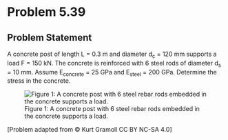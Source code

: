 # Problem 5.39 {.unnumbered}

## Problem Statement
A concrete post of length L = 0.3  m and diameter d<sub>c</sub> = 120 mm supports a load F = 150 kN. The concrete is reinforced with 6 steel rods of diameter d<sub>s</sub> = 10 mm. Assume E<sub>concrete</sub> = 25 GPa and E<sub>steel</sub> = 200 GPa. Determine the stress in the concrete.

![Figure 1: A concrete post with 6 steel rebar rods embedded in the concrete supports a load. ](images/250.png){fig-alt="A concrete post with 6 steel rebar rods embedded in the concrete supports a load, F. The post has diamete d[c] and the rebar rods have diamete d[s]."}

\[Problem adapted from © Kurt Gramoll CC BY NC-SA 4.0\]
